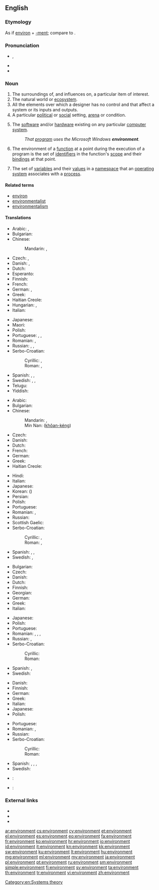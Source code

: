 ==English==
{{wikipedia|dab=environment}}

===Etymology===
As if [[environ]] + [[-ment]]; compare to {{etyl|fr|-}} {{term|environnement|lang=fr}}<!-- Webster 1913-->. <!-- Century 1911: From French "environnement"; M-W online: nothing; Encarta: nothing.-->

===Pronunciation===
* {{IPA|/ɪnˈvaɪɹə(n)mɨnt/|/ɪnˈvaɪɚ(n)mɨnt/}}, {{X-SAMPA|/In"vaIr@(n)mInt/|/In"vaI@`(n)mInt/}}
* {{audio|En-uk-environment.ogg|Audio (UK)}}
* {{audio|En-us-environment.ogg|Audio (US)}}

===Noun===
{{en-noun}}

# The surroundings of, and influences on, a particular item of interest.
# The natural world or [[ecosystem]].
# All the elements over which a designer has no control and that affect a system or its inputs and outputs.
# A particular [[political]] or [[social]] setting, [[arena]] or condition.
# {{context|computing}} The [[software]] and/or [[hardware]] existing on any particular [[computer]] [[system]].
#: ''That [[program]] uses the Microsoft Windows '''environment'''.''
# {{programming}} The environment of a [[function]] at a point during the execution of a program is the set of [[identifiers]] in the function's [[scope]] and their [[bindings]] at that point.
# {{context|computing}} The set of [[variable]]s and their [[value]]s in a [[namespace]] that an [[operating system]] associates with a [[process]].

====Related terms====
* [[environ]]
* [[environmentalist]]
* [[environmentalism]]

====Translations====
{{trans-top|area around something}}
* Arabic: {{t+|ar|بيئة|f|tr=bii'a|sc=Arab}}, {{t+|ar|محيط|m|tr=muHiiT|sc=Arab}}
* Bulgarian: {{t-|bg|окръжение|n|tr=okrăženie|sc=Cyrl}}
* Chinese:
*: Mandarin: {{t-|cmn|環境|sc=Hani}}, {{t-|cmn|环境|tr=huánjìng|sc=Hani}}
* Czech: {{t+|cs|prostředí|n}}, {{t+|cs|okolí|n}}
* Danish: {{t-|da|miljø|n}}, {{t-|da|omgivelser|c-p}}
* Dutch: {{t+|nl|omgeving|c}}
* Esperanto: {{t-|eo|ĉirkaŭaĵo}}
* Finnish: {{t+|fi|ympäristö}}
* French: {{t+|fr|environnement|m}}
* German: {{t+|de|Umgebung|f}}, {{t+|de|Umwelt|f}}
* Greek: {{t+|el|περιβάλλον|n|tr=perivállon|sc=Grek}}
* Haitian Creole: {{tø|ht|anviwònman}}
* Hungarian: {{t+|hu|környezet}}, {{t+|hu|környék}}
* Italian: {{t+|it|ambiente|m}}
{{trans-mid}}
* Japanese: {{t+|ja|環境|tr=かんきょう, kankyō}}
* Maori: {{t|mi|taiao}}
* Polish: {{t+|pl|środowisko|n}}
* Portuguese: {{t+|pt|meio|m}}, {{t+|pt|ambiente|m}}, {{t+|pt|arredores|p}}
* Romanian: {{t-|ro|mediu|n}}, {{t-|ro|ambient|n}}
* Russian: {{t+|ru|среда|f|tr=sredá|sc=Cyrl}}, {{t-|ru|окружающая среда|f|tr=okružájuščaja sredá|sc=Cyrl}}, {{t+|ru|окружение|n|tr=okružénije|sc=Cyrl}}
* Serbo-Croatian:
*: Cyrillic: {{t-|sh|околина|f|sc=Cyrl}}, {{t-|sh|окружење|n|sc=Cyrl}}
*: Roman: {{t-|sh|okolina|f}}, {{t-|sh|okruženje|n}}
* Spanish: {{t+|es|ambiente}}, {{t+|es|medio}}, {{t+|es|entorno}}
* Swedish: {{t+|sv|miljö}}, {{t+|sv|natur}}, {{t+|sv|omgivning|c}}
* Telugu: {{t-|te|పర్యావరణం|tr=paryaavaraNam|sc=Telu}}
* Yiddish: {{t|yi|סבֿיבֿה|f|tr=svive|sc=Hebr}}
{{trans-bottom}}

{{trans-top|natural world or ecosystem}}
* Arabic: {{t+|ar|بيئة|f|tr=bii'a|sc=Arab}}
* Bulgarian: {{t-|bg|околна среда|f|tr=okolina sreda|sc=Cyrl}}
* Chinese:
*: Mandarin: {{t-|cmn|環境|sc=Hani}}, {{t-|cmn|环境|tr=huánjìng|sc=Hani}}
*: Min Nan: {{zh-ts|環境|环境}} ([[khôan-kéng]])
* Czech: {{t+|cs|životní prostředí|n}}
* Danish: {{t-|da|miljø|n}}
* Dutch: {{t+|nl|milieu|n}}
* French: {{t+|fr|environnement|m}}
* German: {{t+|de|Umwelt|f}}
* Greek: {{t+|el|περιβάλλον|n|tr=perivállon|sc=Grek}}
* Haitian Creole: {{tø|ht|anviwònman}}
{{trans-mid}}
* Hindi: {{t-|hi|पर्यावरण|m|tr=paryāvaraṇ|sc=Deva}}
* Italian: {{t+|it|ambiente|m}}
* Japanese: {{t+|ja|環境|tr=かんきょう, kankyō}}
* Korean: {{t+|ko|환경|tr=hwan-gyeong|sc=Hang}} ({{t+|ko|環境|sc=Kore}})
* Persian: {{t+|fa|پیرامون|tr=piramun|sc=fa-Arab}}
* Polish: {{t+|pl|ekosystem|m}}
* Portuguese: {{t+|pt|meio ambiente|m}}
* Romanian: {{t-|ro|ecosistem|n}}, {{t-|ro|mediu ambiant|n}}
* Russian: {{t-|ru|окружающая среда|f|tr=okružájuščaja sredá|sc=Cyrl}}
* Scottish Gaelic: {{t-|gd|àrainneachd|f}}
* Serbo-Croatian:
*: Cyrillic: {{t-|sh|околина|f|sc=Cyrl}}, {{t-|sh|екосустав|m|sc=Cyrl}}
*: Roman: {{t-|sh|okolina|f}}, {{t-|sh|ekosustav|m}}
* Spanish: {{t+|es|medio ambiente}}, {{t+|es|naturaleza}}, {{t+|es|ecosistema}}
* Swedish: {{t+|sv|miljö|c}}, {{t+|sv|ekosystem|n}}
{{trans-bottom}}

{{trans-top|political or social setting, arena or condition}}
* Bulgarian: {{t+|bg|обстановка|f|tr=obstanovka|sc=Cyrl}}
* Czech: {{t+|cs|prostředí|n}}
* Danish: {{t-|da|miljø|n}}
* Dutch: {{t+|nl|milieu}}
* Finnish: {{t+|fi|ympäristö}}
* Georgian: {{t-|ka|გარემო|tr=garemo|sc=Geor}}
* German: {{t+|de|Umfeld}}
* Greek: {{t+|el|περιβάλλον|n|tr=perivállon|sc=Grek}}
* Italian: {{t+|it|ambiente|m}}
{{trans-mid}}
* Japanese: {{t+|ja|環境|tr=かんきょう, kankyō}}
* Polish: {{t+|pl|środowisko|n}}
* Portuguese: {{t+|pt|ambiente|m}}
* Romanian: {{t-|ro|ambient}}, {{t-|ro|mediu|n}}, {{t-|ro|climat|n}}, {{t-|ro|ambianță|f}}
* Russian: {{t+|ru|среда|f|tr=sredá|sc=Cyrl}}, {{t+|ru|окружение|n|tr=okružénije|sc=Cyrl}}
* Serbo-Croatian:
*: Cyrillic: {{t-|sh|окружење|n|sc=Cyrl}}
*: Roman: {{t-|sh|okruženje|n}}
* Spanish: {{t+|es|ambiente}}, {{t+|es|clima}}
* Swedish: {{t+|sv|miljö}}
{{trans-bottom}}

{{trans-top|software or hardware on a computer}}
* Danish: {{t-|da|miljø|n}}
* Finnish: {{t+|fi|ympäristö}}
* German: {{t+|de|Umgebung|f}}
* Greek: {{t+|el|περιβάλλον|n|tr=perivállon|sc=Grek}}
* Italian: {{t+|it|ambiente|m}}
* Japanese: {{t+|ja|環境|tr=かんきょう, kankyō}}
* Polish: {{t+|pl|środowisko|n}}
{{trans-mid}}
* Portuguese: {{t+|pt|ambiente|m}}
* Romanian: {{t-|ro|mediu|n}}, {{t-|ro|sistem de operare|n}}
* Russian: {{t+|ru|конфигурация|f|tr=konfigurácija|sc=Cyrl}}
* Serbo-Croatian:
*: Cyrillic: {{t-|sh|околина|f|sc=Cyrl}}
*: Roman: {{t-|sh|okolina|f}}
* Spanish: {{t+|es|sistema operativo}}, {{t+|es|programa}}, {{t+|es|medio}}, {{t+|es|entorno|m}}
* Swedish: {{t+|sv|miljö}}
{{trans-bottom}}

{{checktrans-top}}
{{trans-mid}}
* {{ttbc|es}}: {{t+|es|medio ambiente}}
* {{ttbc|th}}: {{t-|th|สิ่งแวดล้อม|tr=sing wad lorm|sc=Thai}}
{{trans-bottom}}

===External links===
* {{R:Webster 1913}}
* {{R:Century 1911}}
* {{R:OneLook}}

[[Category:en:Systems theory]]

[[ar:environment]]
[[cs:environment]]
[[cy:environment]]
[[et:environment]]
[[el:environment]]
[[es:environment]]
[[eo:environment]]
[[fa:environment]]
[[fr:environment]]
[[ko:environment]]
[[hr:environment]]
[[io:environment]]
[[id:environment]]
[[it:environment]]
[[kn:environment]]
[[kk:environment]]
[[sw:environment]]
[[ku:environment]]
[[lt:environment]]
[[hu:environment]]
[[mg:environment]]
[[ml:environment]]
[[my:environment]]
[[ja:environment]]
[[pl:environment]]
[[pt:environment]]
[[ru:environment]]
[[sm:environment]]
[[simple:environment]]
[[fi:environment]]
[[sv:environment]]
[[ta:environment]]
[[th:environment]]
[[tr:environment]]
[[vi:environment]]
[[zh:environment]]
